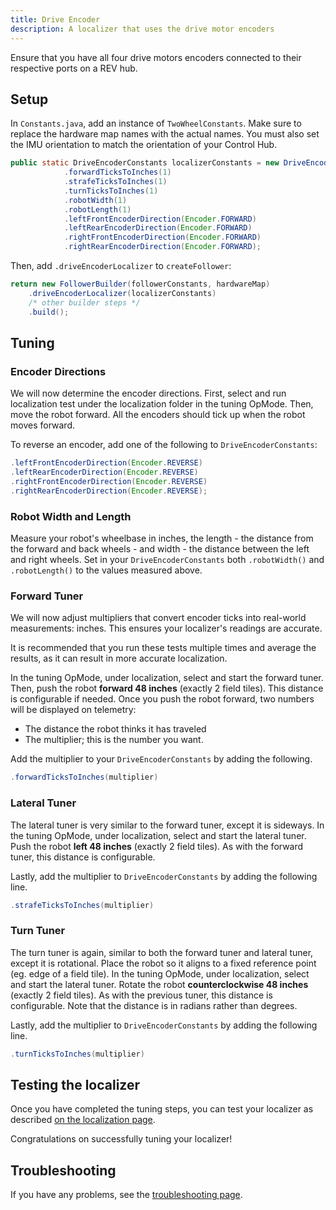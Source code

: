 ```yaml
---
title: Drive Encoder
description: A localizer that uses the drive motor encoders
---
```


<Callout title="Prerequisites" type="info">
  Ensure that you have all four drive motors encoders connected to their respective ports on
  a REV hub.
</Callout>

## Setup

In `Constants.java`, add an instance of `TwoWheelConstants`. Make sure to
replace the hardware map names with the actual names. You must also set the
IMU orientation to match the orientation of your Control Hub.

```java title="Constants.java"
public static DriveEncoderConstants localizerConstants = new DriveEncoderConstants()
            .forwardTicksToInches(1)
            .strafeTicksToInches(1)
            .turnTicksToInches(1)
            .robotWidth(1)
            .robotLength(1)
            .leftFrontEncoderDirection(Encoder.FORWARD)
            .leftRearEncoderDirection(Encoder.FORWARD)
            .rightFrontEncoderDirection(Encoder.FORWARD)
            .rightRearEncoderDirection(Encoder.FORWARD);
```

Then, add `.driveEncoderLocalizer` to `createFollower`:

```java title="Constants.java"
return new FollowerBuilder(followerConstants, hardwareMap)
    .driveEncoderLocalizer(localizerConstants)
    /* other builder steps */
    .build();
```

## Tuning

### Encoder Directions

We will now determine the encoder directions. First, select and run
localization test under the localization folder in the tuning OpMode. Then,
move the robot forward. All the encoders should tick up when the robot moves
forward.

To reverse an encoder, add one of the following to `DriveEncoderConstants`:

```java title="Constants.java"
.leftFrontEncoderDirection(Encoder.REVERSE)
.leftRearEncoderDirection(Encoder.REVERSE)
.rightFrontEncoderDirection(Encoder.REVERSE)
.rightRearEncoderDirection(Encoder.REVERSE);
```

### Robot Width and Length

Measure your robot's wheelbase in inches, the length - the distance from the 
forward and back wheels - and width - the distance between the left and right wheels.
Set in your `DriveEncoderConstants` both `.robotWidth()` and `.robotLength()` to the
values measured above.

### Forward Tuner

We will now adjust multipliers that convert encoder ticks into real-world
measurements: inches. This ensures your localizer's readings are accurate.

<Callout title="Tip" type="info">
  It is recommended that you run these tests multiple times and average the results, 
  as it can result in more accurate localization.
</Callout>


In the tuning OpMode, under localization, select and start the forward tuner.
Then, push the robot **forward 48 inches** (exactly 2 field tiles). This
distance is configurable if needed. Once you push the robot forward, two
numbers will be displayed on telemetry:

- The distance the robot thinks it has traveled
- The multiplier; this is the number you want.

Add the multiplier to your `DriveEncoderConstants` by adding the following.

```java title="Constants.java"
.forwardTicksToInches(multiplier)
```

### Lateral Tuner

The lateral tuner is very similar to the forward tuner, except it is
sideways. In the tuning OpMode, under localization, select and start the
lateral tuner. Push the robot **left 48 inches** (exactly 2 field tiles). As
with the forward tuner, this distance is configurable.

Lastly, add the multiplier to `DriveEncoderConstants` by adding the following line.

```java title="Constants.java"
.strafeTicksToInches(multiplier)
```

### Turn Tuner

The turn tuner is again, similar to both the forward tuner and lateral tuner, except it is
rotational. Place the robot so it aligns to a fixed reference point (eg. edge of a field tile). 
In the tuning OpMode, under localization, select and start the
lateral tuner. Rotate the robot **counterclockwise 48 inches** (exactly 2 field tiles). As
with the previous tuner, this distance is configurable. Note that the distance is in radians
rather than degrees.

Lastly, add the multiplier to `DriveEncoderConstants` by adding the following line.

```java title="Constants.java"
.turnTicksToInches(multiplier)
```

## Testing the localizer

Once you have completed the tuning steps, you can test your localizer as
described
[on the localization page](/docs/pathing/tuning/localization#localization-test).

Congratulations on successfully tuning your localizer!

## Troubleshooting

If you have any problems, see the [troubleshooting page](/docs/pathing/tuning/troubleshooting).
